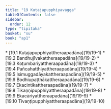 ```yaml
---
title: "19 Kuṭajapupphiyavagga"
tableOfContents: false
sidebar:
  order: 12
type: "tipitaka"
basket: "su"
book: "ap1"
---
```



<DynamicBreadcrumb />



<TableOfContents book="ap1" section="19">
* [19.1 Kuṭajapupphiyattheraapadāna](19/19-1)
* [19.2 Bandhujīvakattheraapadāna](19/19-2)
* [19.3 Koṭumbariyattheraapadāna](19/19-3)
* [19.4 Pañcahatthiyattheraapadāna](19/19-4)
* [19.5 Isimuggadāyakattheraapadāna](19/19-5)
* [19.6 Bodhiupaṭṭhākattheraapadāna](19/19-6)
* [19.7 Ekacintikattheraapadāna](19/19-7)
* [19.8 Tikaṇṇipupphiyattheraapadāna](19/19-8)
* [19.9 Ekacāriyattheraapadāna](19/19-9)
* [19.10 Tivaṇṭipupphiyattheraapadāna](19/19-10)
</TableOfContents>